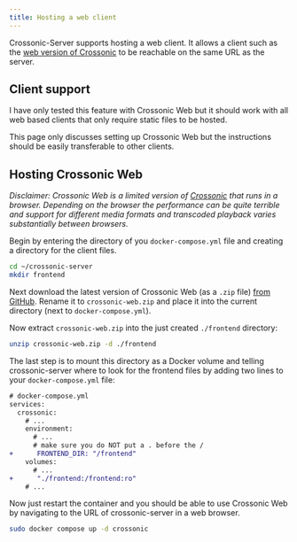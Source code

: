 ```yaml
---
title: Hosting a web client
---
```


Crossonic-Server supports hosting a web client. It allows a client such as the [web version of Crossonic](/app/platforms/web) to be reachable
on the same URL as the server.

## Client support

I have only tested this feature with Crossonic Web but it should work with all web based clients that only require static files to be hosted.

This page only discusses setting up Crossonic Web but the instructions should be easily transferable to other clients.

## Hosting Crossonic Web

*Disclaimer: Crossonic Web is a limited version of [Crossonic](/app) that runs in a browser. Depending on the browser the performance can be
quite terrible and support for different media formats and transcoded playback varies substantially between browsers.*

Begin by entering the directory of you `docker-compose.yml` file and creating a directory for the client files.

```bash
cd ~/crossonic-server
mkdir frontend
```

Next download the latest version of Crossonic Web (as a `.zip` file) [from GitHub](https://github.com/juho05/crossonic/releases).
Rename it to `crossonic-web.zip` and place it into the current directory (next to `docker-compose.yml`).

Now extract `crossonic-web.zip` into the just created `./frontend` directory:

```bash
unzip crossonic-web.zip -d ./frontend
```

The last step is to mount this directory as a Docker volume and telling crossonic-server where to look for the frontend files by adding two lines to
your `docker-compose.yml` file:

```diff lang="yaml"
# docker-compose.yml
services:
  crossonic:
    # ...
    environment:
      # ...
      # make sure you do NOT put a . before the /
+      FRONTEND_DIR: "/frontend"
    volumes:
      # ...
+      "./frontend:/frontend:ro"
    # ...
```

Now just restart the container and you should be able to use Crossonic Web by navigating to the URL of crossonic-server in a web browser.

```bash
sudo docker compose up -d crossonic
```